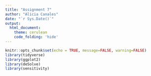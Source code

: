 ```yaml
---
title: "Assignment 7"
author: "Alicia Canales"
date: "`r Sys.Date()`"
output: 
  html_document:
    theme: cerulean
    code_folding: 'hide'
---
```


```r
knitr::opts_chunk$set(echo = TRUE, message=FALSE, warning=FALSE)
library(tidyverse)
library(ggplot2)
library(deSolve)
library(sensitivity)
```

